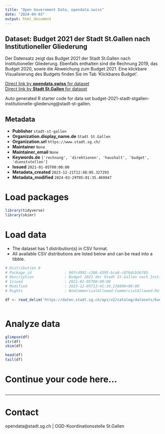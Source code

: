 ```yaml
---
title: "Open Government Data, opendata.swiss"
date: "2024-04-03"
output: html_document
---
```


## Dataset: Budget 2021 der Stadt St.Gallen nach Institutioneller Gliederung

Der Datensatz zeigt das Budget 2021 der Stadt St.Gallen nach Institutioneller Gliederung. Ebenfalls enthalten sind die Rechnung 2019, das Budget 2020, sowie die Abweichung zum Budget 2021. Eine klickbare Visualisierung des Budgets finden Sie im Tab 'Klickbares Budget'.

[Direct link by **opendata.swiss** for dataset](https://opendata.swiss/de/dataset/budget-2021-der-stadt-st-gallen-nach-institutioneller-gliederung)<br>
[Direct link by **Stadt St.Gallen** for dataset](https://daten.stadt.sg.ch/explore/dataset/budget-2021-stadt-stgallen-institutionelle-gliederung/)

Auto generated R starter code for data set budget-2021-stadt-stgallen-institutionelle-gliederung@stadt-st-gallen.

## Metadata

- **Publisher** `stadt-st-gallen`
- **Organization.display_name.de** `Stadt St.Gallen`
- **Organization.url** `https://www.stadt.sg.ch/`
- **Maintainer** `None`
- **Maintainer_email** `None`
- **Keywords.de** `['rechnung', 'direktionen', 'haushalt', 'budget', 'dienststellen']`
- **Issued** `2021-01-05T00:00:00`
- **Metadata_created** `2023-12-21T12:48:05.327293`
- **Metadata_modified** `2024-03-29T05:01:35.469947`


# Load packages

```r

library(tidyverse)
library(skimr)

```

# Load data

-   The dataset has 1 distribution(s) in CSV format.
-   All available CSV distributions are listed below and can be read into a tibble.

```r

# Distribution 0
# Package_id               : 90fcd992-c206-4395-bca8-c076dcb56705
# Description              : Budget 2021 der Stadt St.Gallen nach Institutioneller Gliederung (csv)
# Issued                   : 2021-01-05T00:00:00
# Modified                 : 2023-12-05T13:41:19.218000+00:00
# Rights                   : NonCommercialAllowed-CommercialAllowed-ReferenceRequired

df <- read_delim('https://daten.stadt.sg.ch/api/v2/catalog/datasets/budget-2021-stadt-stgallen-institutionelle-gliederung/exports/csv')



```

# Analyze data

```r

glimpse(df)
str(df)
skim(df)

head(df)
tail(df)

```

# Continue your code here...

```r

```

------------------------------------------------------------------------

# Contact

opendata@stadt.sg.ch | OGD-Koordinationsstelle St.Gallen
